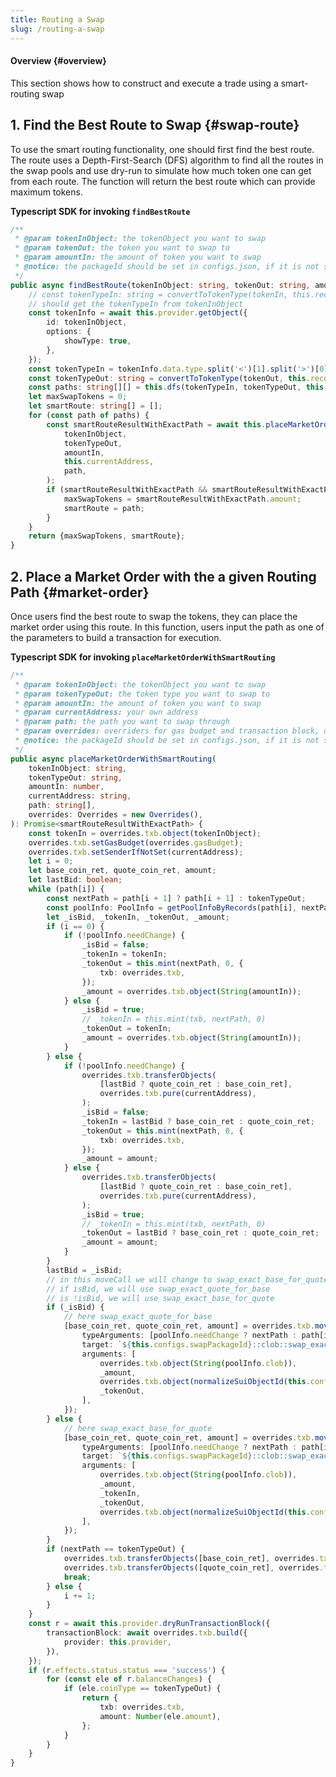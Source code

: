 ```yaml
---
title: Routing a Swap
slug: /routing-a-swap
---
```


#### Overview {#overview}

This section shows how to construct and execute a trade using a smart-routing swap

## 1.  Find the Best Route to Swap {#swap-route}

To use the smart routing functionality, one should first find the best route. The route uses a Depth-First-Search (DFS) algorithm to find all the routes in the swap pools and use dry-run to simulate how much token one can get from each route. The function will return the best route which can provide maximum tokens.

**Typescript SDK for invoking `findBestRoute`**

```ts
/**
 * @param tokenInObject: the tokenObject you want to swap
 * @param tokenOut: the token you want to swap to
 * @param amountIn: the amount of token you want to swap
 * @notice: the packageId should be set in configs.json, if it is not set, the transaction will fail.
 */
public async findBestRoute(tokenInObject: string, tokenOut: string, amountIn: number): Promise<smartRouteResult> {
    // const tokenTypeIn: string = convertToTokenType(tokenIn, this.records);
    // should get the tokenTypeIn from tokenInObject
    const tokenInfo = await this.provider.getObject({
        id: tokenInObject,
        options: {
            showType: true,
        },
    });
    const tokenTypeIn = tokenInfo.data.type.split('<')[1].split('>')[0];
    const tokenTypeOut: string = convertToTokenType(tokenOut, this.records);
    const paths: string[][] = this.dfs(tokenTypeIn, tokenTypeOut, this.records);
    let maxSwapTokens = 0;
    let smartRoute: string[] = [];
    for (const path of paths) {
        const smartRouteResultWithExactPath = await this.placeMarketOrderWithSmartRouting(
            tokenInObject,
            tokenTypeOut,
            amountIn,
            this.currentAddress,
            path,
        );
        if (smartRouteResultWithExactPath && smartRouteResultWithExactPath.amount > maxSwapTokens) {
            maxSwapTokens = smartRouteResultWithExactPath.amount;
            smartRoute = path;
        }
    }
    return {maxSwapTokens, smartRoute};
}
```

## 2.  Place a Market Order with the a given Routing Path {#market-order}

Once users find the best route to swap the tokens, they can place the market order using this route. In this function, users input the path as one of the parameters to build a transaction for execution.

**Typescript SDK for invoking `placeMarketOrderWithSmartRouting`**

```ts
/**
 * @param tokenInObject: the tokenObject you want to swap
 * @param tokenTypeOut: the token type you want to swap to
 * @param amountIn: the amount of token you want to swap
 * @param currentAddress: your own address
 * @param path: the path you want to swap through
 * @param overrides: overriders for gas budget and transaction block, default we will set to the max gas budget, and create a new transaction block
 * @notice: the packageId should be set in configs.json, if it is not set, the transaction will fail.
 */
public async placeMarketOrderWithSmartRouting(
    tokenInObject: string,
    tokenTypeOut: string,
    amountIn: number,
    currentAddress: string,
    path: string[],
    overrides: Overrides = new Overrides(),
): Promise<smartRouteResultWithExactPath> {
    const tokenIn = overrides.txb.object(tokenInObject);
    overrides.txb.setGasBudget(overrides.gasBudget);
    overrides.txb.setSenderIfNotSet(currentAddress);
    let i = 0;
    let base_coin_ret, quote_coin_ret, amount;
    let lastBid: boolean;
    while (path[i]) {
        const nextPath = path[i + 1] ? path[i + 1] : tokenTypeOut;
        const poolInfo: PoolInfo = getPoolInfoByRecords(path[i], nextPath, this.records);
        let _isBid, _tokenIn, _tokenOut, _amount;
        if (i == 0) {
            if (!poolInfo.needChange) {
                _isBid = false;
                _tokenIn = tokenIn;
                _tokenOut = this.mint(nextPath, 0, {
                    txb: overrides.txb,
                });
                _amount = overrides.txb.object(String(amountIn));
            } else {
                _isBid = true;
                // _tokenIn = this.mint(txb, nextPath, 0)
                _tokenOut = tokenIn;
                _amount = overrides.txb.object(String(amountIn));
            }
        } else {
            if (!poolInfo.needChange) {
                overrides.txb.transferObjects(
                    [lastBid ? quote_coin_ret : base_coin_ret],
                    overrides.txb.pure(currentAddress),
                );
                _isBid = false;
                _tokenIn = lastBid ? base_coin_ret : quote_coin_ret;
                _tokenOut = this.mint(nextPath, 0, {
                    txb: overrides.txb,
                });
                _amount = amount;
            } else {
                overrides.txb.transferObjects(
                    [lastBid ? quote_coin_ret : base_coin_ret],
                    overrides.txb.pure(currentAddress),
                );
                _isBid = true;
                // _tokenIn = this.mint(txb, nextPath, 0)
                _tokenOut = lastBid ? base_coin_ret : quote_coin_ret;
                _amount = amount;
            }
        }
        lastBid = _isBid;
        // in this moveCall we will change to swap_exact_base_for_quote
        // if isBid, we will use swap_exact_quote_for_base
        // is !isBid, we will use swap_exact_base_for_quote
        if (_isBid) {
            // here swap_exact_quote_for_base
            [base_coin_ret, quote_coin_ret, amount] = overrides.txb.moveCall({
                typeArguments: [poolInfo.needChange ? nextPath : path[i], poolInfo.needChange ? path[i] : nextPath],
                target: `${this.configs.swapPackageId}::clob::swap_exact_quote_for_base`,
                arguments: [
                    overrides.txb.object(String(poolInfo.clob)),
                    _amount,
                    overrides.txb.object(normalizeSuiObjectId(this.configs.clock)),
                    _tokenOut,
                ],
            });
        } else {
            // here swap_exact_base_for_quote
            [base_coin_ret, quote_coin_ret, amount] = overrides.txb.moveCall({
                typeArguments: [poolInfo.needChange ? nextPath : path[i], poolInfo.needChange ? path[i] : nextPath],
                target: `${this.configs.swapPackageId}::clob::swap_exact_base_for_quote`,
                arguments: [
                    overrides.txb.object(String(poolInfo.clob)),
                    _amount,
                    _tokenIn,
                    _tokenOut,
                    overrides.txb.object(normalizeSuiObjectId(this.configs.clock)),
                ],
            });
        }
        if (nextPath == tokenTypeOut) {
            overrides.txb.transferObjects([base_coin_ret], overrides.txb.pure(currentAddress));
            overrides.txb.transferObjects([quote_coin_ret], overrides.txb.pure(currentAddress));
            break;
        } else {
            i += 1;
        }
    }
    const r = await this.provider.dryRunTransactionBlock({
        transactionBlock: await overrides.txb.build({
            provider: this.provider,
        }),
    });
    if (r.effects.status.status === 'success') {
        for (const ele of r.balanceChanges) {
            if (ele.coinType == tokenTypeOut) {
                return {
                    txb: overrides.txb,
                    amount: Number(ele.amount),
                };
            }
        }
    }
}
```
